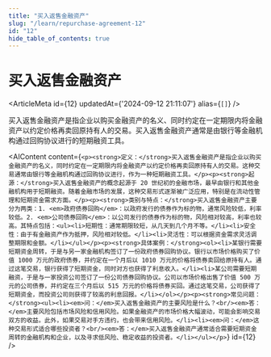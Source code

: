 ```yaml
---
title: "买入返售金融资产"
slug: "/learn/repurchase-agreement-12"
id: "12"
hide_table_of_contents: true
---
```



# 买入返售金融资产

<ArticleMeta id={12} updatedAt={'2024-09-12 21:11:07'} alias={`[]`} />
<div className='border-solid border-b border-t-0 my-4 border-[var(--ifm-color-gray-300)]' />

买入返售金融资产是指企业以购买金融资产的名义、同时约定在一定期限内将金融资产以约定价格再卖回原持有人的交易。买入返售金融资产通常是由银行等金融机构通过回购协议进行的短期融资工具。

<AIContent content={`<p><strong>定义：</strong>买入返售金融资产是指企业以购买金融资产的名义，同时约定在一定期限内将金融资产以约定价格再卖回原持有人的交易。这种交易通常由银行等金融机构通过回购协议进行，作为一种短期融资工具。</p><p><strong>起源：</strong>买入返售金融资产的概念起源于 20 世纪初的金融市场，最早由银行和其他金融机构用于短期融资。随着金融市场的发展，这种交易形式逐渐被广泛应用，特别是在流动性管理和短期资金需求方面。</p><p><strong>类别与特点：</strong>买入返售金融资产主要分为两类：1. <em>政府债券回购</em>：以政府发行的债券作为标的物，通常风险较低，利率较低。2. <em>公司债券回购</em>：以公司发行的债券作为标的物，风险相对较高，利率也较高。其特点包括：<ul><li>短期性：通常期限较短，从几天到几个月不等。</li><li>安全性：由于有金融资产作为抵押，风险相对较低。</li><li>灵活性：可以根据资金需求灵活调整期限和金额。</li></ul></p><p><strong>具体案例：</strong><ol><li>某银行需要短期资金周转，于是与另一家金融机构签订了一份政府债券回购协议。银行以市场价格购买了价值 1000 万元的政府债券，并约定在一个月后以 1010 万元的价格将债券卖回给原持有人。通过这笔交易，银行获得了短期资金，同时对方也获得了利息收入。</li><li>某公司需要短期融资，于是与一家投资公司签订了一份公司债券回购协议。公司以市场价格出售了价值 500 万元的公司债券，并约定在三个月后以 515 万元的价格将债券买回。通过这笔交易，公司获得了短期资金，而投资公司则获得了较高的利息回报。</li></ol></p><p><strong>常见问题：</strong><ul><li><em>问：</em>买入返售金融资产的主要风险是什么？<br/><em>答：</em>主要风险包括市场风险和信用风险。如果金融资产的市场价格大幅波动，可能会影响交易双方的收益。此外，如果交易对手方违约，也会带来信用风险。</li><li><em>问：</em>这种交易形式适合哪些投资者？<br/><em>答：</em>买入返售金融资产通常适合需要短期资金周转的金融机构和企业，以及寻求低风险、稳定收益的投资者。</li></ul></p>`} id={12} />
